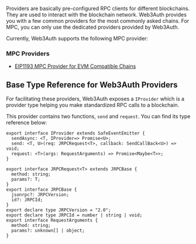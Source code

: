 Providers are basically pre-configured RPC clients for different blockchains. They are used to
interact with the blockchain network. Web3Auth provides you with a few common providers for the most
commonly asked chains. For MPC, you can only use the dedicated providers provided by Web3Auth.

Currently, Web3Auth supports the following MPC provider:

### MPC Providers

- [EIP1193 MPC Provider for EVM Compatible Chains](/sdk/mpc-core-kit/providers/evm)

## Base Type Reference for Web3Auth Providers

For facilitating these providers, Web3Auth exposes a `IProvider` which is a provider type helping
you make standardized RPC calls to a blockchain.

This provider contains two functions, `send` and `request`. You can find its type reference below:

```tsx
export interface IProvider extends SafeEventEmitter {
  sendAsync: <T, IProvider=> Promise<U>;
  send: <T, U>(req: JRPCRequest<T>, callback: SendCallBack<U>) => void;
  request: <T>(args: RequestArguments) => Promise<Maybe<T>>;
}

export interface JRPCRequest<T> extends JRPCBase {
  method: string;
  params?: T;
}
export interface JRPCBase {
  jsonrpc?: JRPCVersion;
  id?: JRPCId;
}
export declare type JRPCVersion = "2.0";
export declare type JRPCId = number | string | void;
export interface RequestArguments {
  method: string;
  params?: unknown[] | object;
}
```
